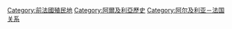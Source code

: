 [[Category:前法國殖民地|Category:前法國殖民地]]
[[Category:阿爾及利亞歷史|Category:阿爾及利亞歷史]]
[[Category:阿尔及利亚－法国关系|Category:阿尔及利亚－法国关系]]